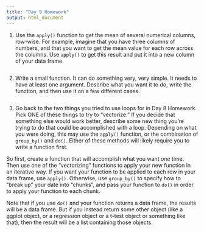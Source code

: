 ```yaml
---
title: "Day 9 Homework"
output: html_document
---
```


1. Use the `apply()` function to get the mean of several numerical columns, row-wise.  For example, imagine that you have three columns of numbers, and that you want to get the mean value for each row across the columns.  Use `apply()` to get this result and put it into a new column of your data frame.

```r

```

2. Write a small function. It can do something very, very simple.  It needs to have at least one argument.  Describe what you want it to do, write the function, and then use it on a few different cases.

```r

```

3. Go back to the two things you tried to use loops for in Day 8 Homework.  Pick ONE of these things to try to "vectorize."  If you decide that something else would work better, describe some new thing you're trying to do that could be accomplished with a loop. Depending on what you were doing, this may use the `apply()` function, or the combination of `group_by()` and `do()`.  Either of these methods will likely require you to write a function first.  

So first, create a function that will accomplish what you want *one* time.  Then use one of the "vectorizing" functions to apply your new function in an iterative way.  If you want your function to be applied to each row in your data frame, use `apply()`.  Otherwise, use `group_by()` to specify how to "break up" your date into "chunks", and pass your function to `do()` in order to apply your function to each chunk.

Note that if you use `do()` and your function returns a data frame, the results will be a data frame.  But if you instead return some other object (like a ggplot object, or a regression object or a t-test object or something like that), then the result will be a list containing those objects.

```r

```

